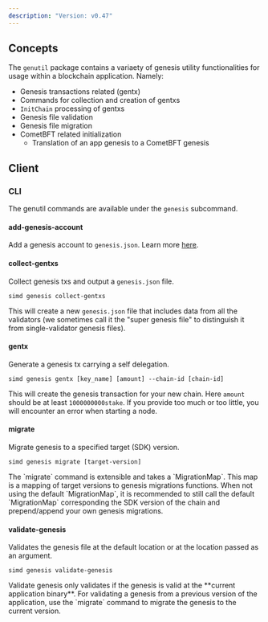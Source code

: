 ```yaml
---
description: "Version: v0.47"
---
```


## Concepts[​](#concepts "Direct link to Concepts")

The `genutil` package contains a variaety of genesis utility functionalities for usage within a blockchain application. Namely:

* Genesis transactions related (gentx)
* Commands for collection and creation of gentxs
* `InitChain` processing of gentxs
* Genesis file validation
* Genesis file migration
* CometBFT related initialization
  * Translation of an app genesis to a CometBFT genesis

## Client[​](#client "Direct link to Client")

### CLI[​](#cli "Direct link to CLI")

The genutil commands are available under the `genesis` subcommand.

#### add-genesis-account[​](#add-genesis-account "Direct link to add-genesis-account")

Add a genesis account to `genesis.json`. Learn more [here](https://docs.cosmos.network/main/run-node/run-node#adding-genesis-accounts).

#### collect-gentxs[​](#collect-gentxs "Direct link to collect-gentxs")

Collect genesis txs and output a `genesis.json` file.

```
simd genesis collect-gentxs
```

This will create a new `genesis.json` file that includes data from all the validators (we sometimes call it the "super genesis file" to distinguish it from single-validator genesis files).

#### gentx[​](#gentx "Direct link to gentx")

Generate a genesis tx carrying a self delegation.

```
simd genesis gentx [key_name] [amount] --chain-id [chain-id]
```

This will create the genesis transaction for your new chain. Here `amount` should be at least `1000000000stake`. If you provide too much or too little, you will encounter an error when starting a node.

#### migrate[​](#migrate "Direct link to migrate")

Migrate genesis to a specified target (SDK) version.

```
simd genesis migrate [target-version]
```

<Check>
  The `migrate` command is extensible and takes a `MigrationMap`. This map is a mapping of target versions to genesis migrations functions. When not using the default `MigrationMap`, it is recommended to still call the default `MigrationMap` corresponding the SDK version of the chain and prepend/append your own genesis migrations.
</Check>

#### validate-genesis[​](#validate-genesis "Direct link to validate-genesis")

Validates the genesis file at the default location or at the location passed as an argument.

```
simd genesis validate-genesis
```

<Warning>
  Validate genesis only validates if the genesis is valid at the **current application binary**. For validating a genesis from a previous version of the application, use the `migrate` command to migrate the genesis to the current version.
</Warning>
